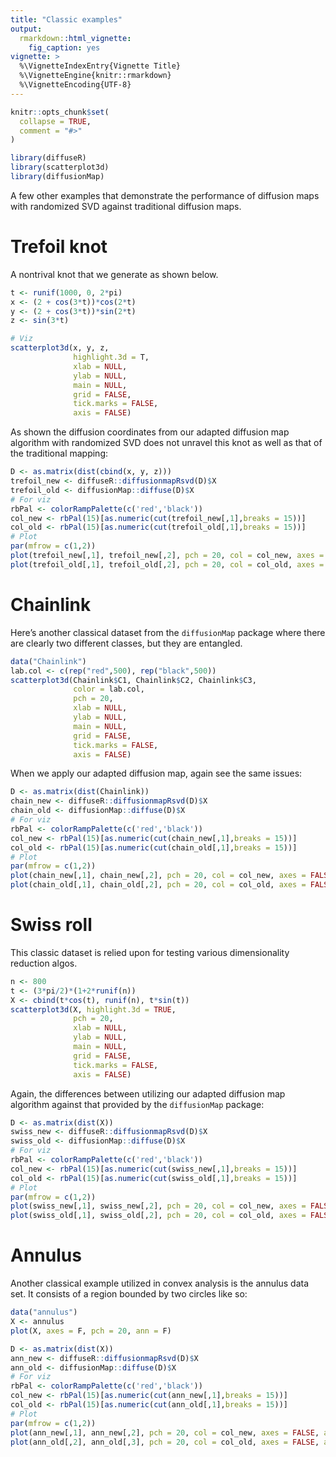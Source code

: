 ```yaml
---
title: "Classic examples"
output:
  rmarkdown::html_vignette:
    fig_caption: yes
vignette: >
  %\VignetteIndexEntry{Vignette Title}
  %\VignetteEngine{knitr::rmarkdown}
  %\VignetteEncoding{UTF-8}
---
```


```r
knitr::opts_chunk$set(
  collapse = TRUE,
  comment = "#>"
)
```

```r
library(diffuseR)
library(scatterplot3d)
library(diffusionMap)
```
A few other examples that demonstrate the performance of diffusion maps with randomized SVD against traditional diffusion maps. 

# Trefoil knot 

A nontrival knot that we generate as shown below. 

```r
t <- runif(1000, 0, 2*pi)
x <- (2 + cos(3*t))*cos(2*t)
y <- (2 + cos(3*t))*sin(2*t)
z <- sin(3*t)

# Viz 
scatterplot3d(x, y, z, 
              highlight.3d = T,
              xlab = NULL, 
              ylab = NULL, 
              main = NULL, 
              grid = FALSE,
              tick.marks = FALSE,
              axis = FALSE)
```

As shown the diffusion coordinates from our adapted diffusion map algorithm with randomized SVD does not unravel this knot as well as that of the traditional mapping: 

```r
D <- as.matrix(dist(cbind(x, y, z)))
trefoil_new <- diffuseR::diffusionmapRsvd(D)$X
trefoil_old <- diffusionMap::diffuse(D)$X
# For viz
rbPal <- colorRampPalette(c('red','black'))
col_new <- rbPal(15)[as.numeric(cut(trefoil_new[,1],breaks = 15))]
col_old <- rbPal(15)[as.numeric(cut(trefoil_old[,1],breaks = 15))]
# Plot 
par(mfrow = c(1,2))
plot(trefoil_new[,1], trefoil_new[,2], pch = 20, col = col_new, axes = FALSE, ann = FALSE)
plot(trefoil_old[,1], trefoil_old[,2], pch = 20, col = col_old, axes = FALSE, ann = FALSE)
```

# Chainlink

Here's another classical dataset from the $\texttt{diffusionMap}$ package where there are clearly two different classes, but they are entangled. 

```r
data("Chainlink")
lab.col <- c(rep("red",500), rep("black",500))
scatterplot3d(Chainlink$C1, Chainlink$C2, Chainlink$C3,
              color = lab.col,
              pch = 20,
              xlab = NULL, 
              ylab = NULL, 
              main = NULL, 
              grid = FALSE,
              tick.marks = FALSE,
              axis = FALSE) 
```

When we apply our adapted diffusion map, again see the same issues: 

```r
D <- as.matrix(dist(Chainlink))
chain_new <- diffuseR::diffusionmapRsvd(D)$X
chain_old <- diffusionMap::diffuse(D)$X
# For viz
rbPal <- colorRampPalette(c('red','black'))
col_new <- rbPal(15)[as.numeric(cut(chain_new[,1],breaks = 15))]
col_old <- rbPal(15)[as.numeric(cut(chain_old[,1],breaks = 15))]
# Plot 
par(mfrow = c(1,2))
plot(chain_new[,1], chain_new[,2], pch = 20, col = col_new, axes = FALSE, ann = FALSE)
plot(chain_old[,1], chain_old[,2], pch = 20, col = col_old, axes = FALSE, ann = FALSE)
```

# Swiss roll

This classic dataset is relied upon for testing various dimensionality reduction algos. 

```r
n <- 800
t <- (3*pi/2)*(1+2*runif(n))
X <- cbind(t*cos(t), runif(n), t*sin(t))
scatterplot3d(X, highlight.3d = TRUE, 
              pch = 20,
              xlab = NULL, 
              ylab = NULL, 
              main = NULL, 
              grid = FALSE,
              tick.marks = FALSE,
              axis = FALSE)
```

Again, the differences between utilizing our adapted diffusion map algorithm against that provided by the $\texttt{diffusionMap}$ package: 

```r
D <- as.matrix(dist(X))
swiss_new <- diffuseR::diffusionmapRsvd(D)$X
swiss_old <- diffusionMap::diffuse(D)$X
# For viz
rbPal <- colorRampPalette(c('red','black'))
col_new <- rbPal(15)[as.numeric(cut(swiss_new[,1],breaks = 15))]
col_old <- rbPal(15)[as.numeric(cut(swiss_old[,1],breaks = 15))]
# Plot 
par(mfrow = c(1,2))
plot(swiss_new[,1], swiss_new[,2], pch = 20, col = col_new, axes = FALSE, ann = FALSE)
plot(swiss_old[,1], swiss_old[,2], pch = 20, col = col_old, axes = FALSE, ann = FALSE)
```

# Annulus 

Another classical example utilized in convex analysis is the annulus data set. It consists of a region bounded by two circles like so:

```r
data("annulus")
X <- annulus
plot(X, axes = F, pch = 20, ann = F)
```

```r
D <- as.matrix(dist(X))
ann_new <- diffuseR::diffusionmapRsvd(D)$X
ann_old <- diffusionMap::diffuse(D)$X
# For viz
rbPal <- colorRampPalette(c('red','black'))
col_new <- rbPal(15)[as.numeric(cut(ann_new[,1],breaks = 15))]
col_old <- rbPal(15)[as.numeric(cut(ann_old[,1],breaks = 15))]
# Plot 
par(mfrow = c(1,2))
plot(ann_new[,1], ann_new[,2], pch = 20, col = col_new, axes = FALSE, ann = FALSE)
plot(ann_old[,2], ann_old[,3], pch = 20, col = col_old, axes = FALSE, ann = FALSE)
```